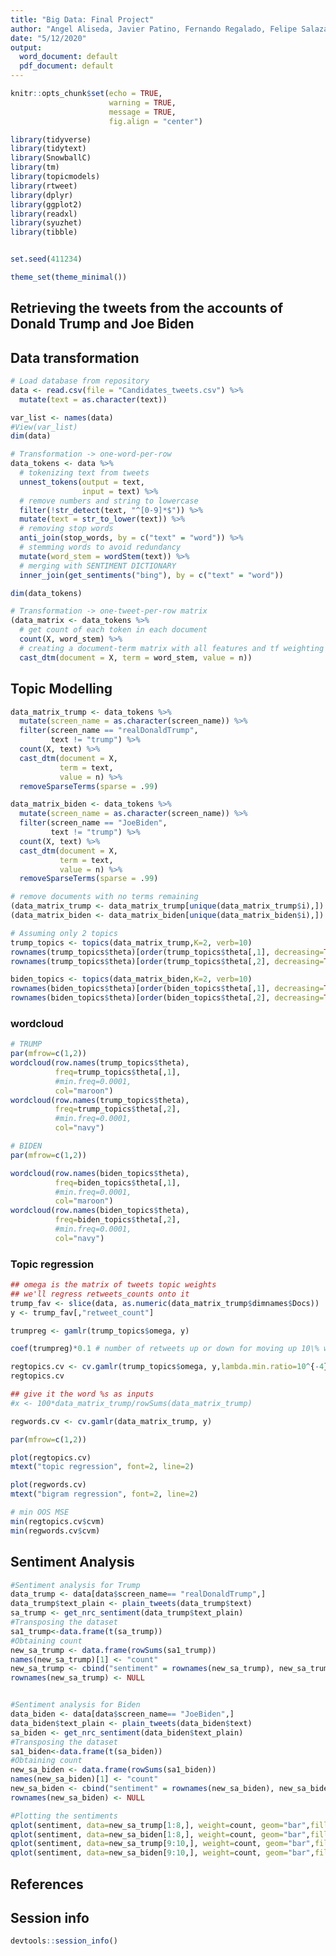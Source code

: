 ---
title: "Big Data: Final Project"
author: "Angel Aliseda, Javier Patino, Fernando Regalado, Felipe Salazar"
date: "5/12/2020"
output:
  word_document: default
  pdf_document: default
---

```{r setup, include=FALSE}
knitr::opts_chunk$set(echo = TRUE,
                      warning = TRUE,
                      message = TRUE,
                      fig.align = "center")

library(tidyverse)
library(tidytext)
library(SnowballC)
library(tm)
library(topicmodels)
library(rtweet)
library(dplyr)
library(ggplot2)
library(readxl)
library(syuzhet)
library(tibble)


set.seed(411234)

theme_set(theme_minimal())
```

## Retrieving the tweets from the accounts of Donald Trump and Joe Biden

## Data transformation
```{r Data}
# Load database from repository
data <- read.csv(file = "Candidates_tweets.csv") %>%
  mutate(text = as.character(text))

var_list <- names(data)
#View(var_list)
dim(data)
```

```{r data one-word-per-row}
# Transformation -> one-word-per-row
data_tokens <- data %>% 
  # tokenizing text from tweets
  unnest_tokens(output = text,                       
                input = text) %>%
  # remove numbers and string to lowercase
  filter(!str_detect(text, "^[0-9]*$")) %>%
  mutate(text = str_to_lower(text)) %>%
  # removing stop words
  anti_join(stop_words, by = c("text" = "word")) %>%
  # stemming words to avoid redundancy
  mutate(word_stem = wordStem(text)) %>%
  # merging with SENTIMENT DICTIONARY
  inner_join(get_sentiments("bing"), by = c("text" = "word"))

dim(data_tokens)
```

```{r data one-tweet-per-row matrix}
# Transformation -> one-tweet-per-row matrix
(data_matrix <- data_tokens %>%
  # get count of each token in each document
  count(X, word_stem) %>%
  # creating a document-term matrix with all features and tf weighting
  cast_dtm(document = X, term = word_stem, value = n))
```
## Topic Modelling
```{r}
data_matrix_trump <- data_tokens %>%
  mutate(screen_name = as.character(screen_name)) %>%
  filter(screen_name == "realDonaldTrump",
         text != "trump") %>%
  count(X, text) %>%
  cast_dtm(document = X,
           term = text,
           value = n) %>%
  removeSparseTerms(sparse = .99)

data_matrix_biden <- data_tokens %>%
  mutate(screen_name = as.character(screen_name)) %>%
  filter(screen_name == "JoeBiden",
         text != "trump") %>%
  count(X, text) %>%
  cast_dtm(document = X,
           term = text,
           value = n) %>%
  removeSparseTerms(sparse = .99)

# remove documents with no terms remaining
(data_matrix_trump <- data_matrix_trump[unique(data_matrix_trump$i),])
(data_matrix_biden <- data_matrix_biden[unique(data_matrix_biden$i),])

# Assuming only 2 topics
trump_topics <- topics(data_matrix_trump,K=2, verb=10)
rownames(trump_topics$theta)[order(trump_topics$theta[,1], decreasing=TRUE)[1:5]]
rownames(trump_topics$theta)[order(trump_topics$theta[,2], decreasing=TRUE)[1:5]]

biden_topics <- topics(data_matrix_biden,K=2, verb=10)
rownames(biden_topics$theta)[order(biden_topics$theta[,1], decreasing=TRUE)[1:5]]
rownames(biden_topics$theta)[order(biden_topics$theta[,2], decreasing=TRUE)[1:5]]
```

### wordcloud
```{r}
# TRUMP
par(mfrow=c(1,2))
wordcloud(row.names(trump_topics$theta),
          freq=trump_topics$theta[,1],
          #min.freq=0.0001,
          col="maroon")
wordcloud(row.names(trump_topics$theta), 
          freq=trump_topics$theta[,2],
          #min.freq=0.0001,
          col="navy")

# BIDEN
par(mfrow=c(1,2))

wordcloud(row.names(biden_topics$theta),
          freq=biden_topics$theta[,1],
          #min.freq=0.0001,
          col="maroon")
wordcloud(row.names(biden_topics$theta), 
          freq=biden_topics$theta[,2],
          #min.freq=0.0001,
          col="navy")
```

### Topic regression
```{r}
## omega is the matrix of tweets topic weights
## we'll regress retweets_counts onto it
trump_fav <- slice(data, as.numeric(data_matrix_trump$dimnames$Docs))
y <- trump_fav[,"retweet_count"]

trumpreg <- gamlr(trump_topics$omega, y)

coef(trumpreg)*0.1 # number of retweets up or down for moving up 10\% weight in that topic

regtopics.cv <- cv.gamlr(trump_topics$omega, y,lambda.min.ratio=10^{-4})
regtopics.cv

## give it the word %s as inputs
#x <- 100*data_matrix_trump/rowSums(data_matrix_trump)

regwords.cv <- cv.gamlr(data_matrix_trump, y)

par(mfrow=c(1,2))

plot(regtopics.cv)
mtext("topic regression", font=2, line=2)

plot(regwords.cv)
mtext("bigram regression", font=2, line=2)

# min OOS MSE
min(regtopics.cv$cvm)
min(regwords.cv$cvm)
```

## Sentiment Analysis
```{r, warning=FALSE}
#Sentiment analysis for Trump
data_trump <- data[data$screen_name== "realDonaldTrump",]
data_trump$text_plain <- plain_tweets(data_trump$text)
sa_trump <- get_nrc_sentiment(data_trump$text_plain)
#Transposing the dataset
sa1_trump<-data.frame(t(sa_trump))
#Obtaining count
new_sa_trump <- data.frame(rowSums(sa1_trump))
names(new_sa_trump)[1] <- "count"
new_sa_trump <- cbind("sentiment" = rownames(new_sa_trump), new_sa_trump)
rownames(new_sa_trump) <- NULL


#Sentiment analysis for Biden
data_biden <- data[data$screen_name== "JoeBiden",]
data_biden$text_plain <- plain_tweets(data_biden$text)
sa_biden <- get_nrc_sentiment(data_biden$text_plain)
#Transposing the dataset
sa1_biden<-data.frame(t(sa_biden))
#Obtaining count
new_sa_biden <- data.frame(rowSums(sa1_biden))
names(new_sa_biden)[1] <- "count"
new_sa_biden <- cbind("sentiment" = rownames(new_sa_biden), new_sa_biden)
rownames(new_sa_biden) <- NULL

#Plotting the sentiments
qplot(sentiment, data=new_sa_trump[1:8,], weight=count, geom="bar",fill=sentiment)+ggtitle("Trump's Sentiments")
qplot(sentiment, data=new_sa_biden[1:8,], weight=count, geom="bar",fill=sentiment)+ggtitle("Biden's Sentiments")
qplot(sentiment, data=new_sa_trump[9:10,], weight=count, geom="bar",fill=sentiment)+ggtitle("Trump's Sentiments")
qplot(sentiment, data=new_sa_biden[9:10,], weight=count, geom="bar",fill=sentiment)+ggtitle("Biden's Sentiments")

```


## References

## Session info
```{r}
devtools::session_info()
```